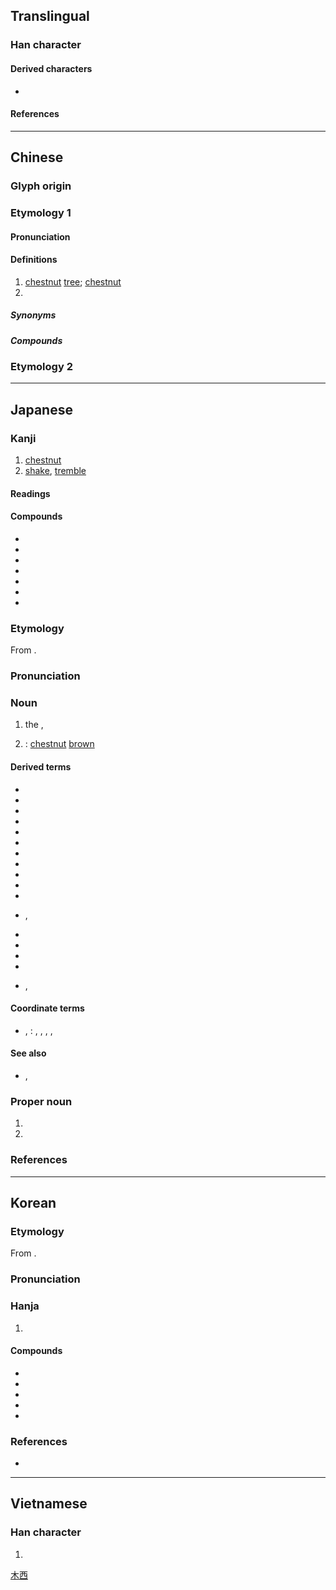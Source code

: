 {{also|慄|粟|凓}}
{{character info}}
{{character info|0xf9da}}
==Translingual==

===Han character===
{{Han char|rn=75|rad=木|as=06|sn=10|four=10904|canj=MWD|ids=⿱覀木(GJKV),⿱覀𣎳(HT)}}

====Derived characters====
* {{l|mul|[[慄]], [[傈]], [[凓]], [[㗚]], [[塛]], [[㟳]], [[搮]], [[溧]], [[瑮]], [[鷅]]([[𫛽]]), [[篥]], [[䔁]], [[麜]]}}

====References====
{{Han ref|kx=0522.050|dkj=14695|dj=0910.130|hdz=21195.090|uh=6817|ud=26647|bh=AEDF|bd=44767}}
{{Han ref|uh=F9DA}}

----

==Chinese==
{{zh-forms|栗}}
{{zh-wp|zh:栗|en:Chestnut}}
{{zh-wp|zh:栗姓|en:Li (surname 栗)}}

===Glyph origin===
{{Han etym}}

===Etymology 1===

====Pronunciation====
{{zh-pron
|m=lì
|c=leot6
|h=pfs=li̍t
|md=lík
|mn=la̍t/qz,xm,zz:li̍t/tw:le̍k/twv:lek
|mn_note=la̍t - vernacular; li̍t/le̍k - literary
|mn-t=lag8/liêg8/liag8
|mn-t_note=lag8 - vernacular; liêg8/liag8 - literary
|w=5liq
|mc=y
|oc=y
|cat=n,pn
}}

====Definitions====
{{zh-hanzi}}

# [[chestnut]] [[tree]]; [[chestnut]]
# {{surname|zh}}

=====Synonyms=====
{{zh-dial|栗子}}

=====Compounds=====
{{zh-der|仡栗|栗鼠|栗鑿|栗子|栗爆|栗栗|栗烈|毛栗子|栗暴|栗慄|火中取栗|板栗|炒栗子|栗喇|栗薪|栗色|栗碌|栗栗不安|栗尾|栗苞|縮栗|醋栗|雞皮栗子|馬拉巴栗|股栗|芧栗|糖炒栗子|繭栗|栗溪|栗木坑|猴栗}}

===Etymology 2===
{{zh-see|慄}}

----

==Japanese==

===Kanji===
{{ja-kanji|grade=|rs=木06}}

# [[chestnut]]
# [[shake]], [[tremble]]

====Readings====
{{ja-readings
|goon=りち
|kanon=りつ, り
|kun=くり-, おのの-く
|nanori=くる, りっ}}

====Compounds====
{{der-top|Compounds}}
* {{ja-r|栗鼠|リス|[[squirrel]]}}
* {{ja-r|栗%東|^りっ%とう}}
* {{ja-r|栗%林 公%園|^りつ%りん ^こう%えん}}
* {{ja-r|芋%栗|う%りつ}}
* {{ja-r|股%栗|こ%りつ}}
* {{ja-r|戦%栗|せん%りつ}}
* {{ja-r|苗%栗|^びょう%りつ}}
{{der-bottom}}

===Etymology===
<div style="float:right;">
{{wp|lang=ja|クリ}}
{{wp|lang=ja|クリ属}}
{{wp|Castanea crenata}}
</div>
{{ja-kanjitab|くり|yomi=k}}

From {{inh|ja|ojp|sort=くり|-}}.

===Pronunciation===
{{ja-pron|y=k|くり|acc=2|acc_ref=DJR}}

===Noun===
{{ja-noun|くり|クリ}}

# the {{vern|Japanese chestnut}}, {{taxlink|Castanea crenata|species}}
#: {{syn|ja|マロン|tr=maron}}
#: {{hyper|ja|橅|tr=buna}}
# {{short for|ja|栗色|tr=kuri-iro|nodot=1|sort=くり}}: [[chestnut]] [[brown]]

====Derived terms====
{{der-top}}
* {{ja-r|栗%色|くり%-いろ}}
* {{ja-r|栗%毛|くり%げ}}
* {{ja-r|栗%材|くり%ざい}}
* {{ja-r|栗%鼠|くり%ねずみ}}
* {{ja-r|栗%林|^くり%ばやし}}
* {{ja-r|栗%原|^くり%はら}}
* {{ja-r|クリボー|^クリボー|{{w|Goomba}}}}
* {{ja-r|栗%飯|くり%めし}}
* {{ja-r|栗%山|^くり%やま}}
* {{ja-r|甘%栗|あま%ぐり}}
* {{ja-r|毬%栗|いが%ぐり}}
* {{ja-r|搗ち栗|かちぐり|rom=-}}, {{ja-r|勝ち栗|かちぐり}}
* {{ja-r|支%那%栗|^シ%ナ%-グリ}}
* {{ja-r|丹%波%栗|^たん%ば%-ぐり}}
* {{ja-r|団%栗|ドン%グリ}}
* {{ja-r|生%栗|なま%ぐり}}
* {{ja-r|実%無し栗|み%なしぐり|rom=-}}, {{ja-r|虚%栗|みなし%ぐり}}
{{der-bottom}}

====Coordinate terms====
* {{ja-r|五%果|ご%か|rom=-}}, {{ja-r|五%菓|ご%か|[[five]] [[fruit]]s}}: {{ja-r|桃|もも|[[peach]]}}, {{ja-r|李|すもも|{{vern|Prunus salicina|Japanese plum}}}}, {{ja-r|杏|あんず|[[apricot]]}}, {{ja-r|棗|なつめ|[[jujube]]}}, {{ja-r|栗|くり|'''Japanese chestnut'''}}

====See also====
* {{ja-r|橡|トチノキ|rom=-}}, {{ja-r|栃|トチノキ|{{vern|Japanese horse chestnut}}}}

===Proper noun===
{{ja-pos|proper|くり}}

# {{given name|ja|female|sort=くり}}
# {{surname|ja|sort=くり}}

===References===
<references/>

----

==Korean==

===Etymology===
From {{der|ko|ltc|sort=률|-}} {{ltc-l|栗}}.
{{hanja-ety
|dk={{okm-l|리ᇙ〮|lílq|link=no}}
|m={{okm-l|률〮|lyúl}}
|mh={{okm-l|밤〯|pǎm}}
|ml=菓實#상11A
}}

===Pronunciation===
{{ko-hanja-pron|률|율}}

===Hanja===
{{ko-hanja-search}}
{{ko-hanja|[[밤#chestnut|밤]]|률||율}}

# {{hanja form of|[[률]]/[[율]]|[[chestnut]]|affix}}

====Compounds====
{{der-top3|Compounds}}
* {{ko-l|율서|栗鼠}}
* {{ko-l|율자|栗子}}
* {{ko-l|감률|甘栗}}
* {{ko-l|생률|生栗}}
* {{ko-l|조율|棗栗}}
{{der-bottom}}

===References===
* {{R:hanjadoc|4968}}

----

==Vietnamese==

===Han character===
{{vi-readings|reading=lật|rs=木06}}

# {{rfdef|vi|sort=木06}}

[[Category:CJKV simplified characters which already existed as traditional characters|木西]]